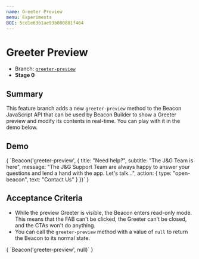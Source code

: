 ```yaml
---
name: Greeter Preview
menu: Experiments
BOI: 5cd1e63b1ae93b000881f464
---
```



# Greeter Preview

- Branch: [`greeter-preview`](https://github.com/helpscout/beacon2/tree/greeter-preview)
- **Stage 0**

## Summary

This feature branch adds a new `greeter-preview` method to the Beacon JavaScript API that can be used by Beacon Builder to show a Greeter preview and modify its contents in real-time. You can play with it in the demo below.

## Demo

<Editor>
  {
`Beacon('greeter-preview', {
  title: "Need help?",
  subtitle: "The J&G Team is here",
  message: "The J&G Support Team are always happy to answer your questions and lend a hand with the app. Let's talk...",
  action: {
    type: "open-beacon",
    text: "Contact Us"
  }
})`
  }
</Editor>

## Acceptance Criteria

- While the preview Greeter is visible, the Beacon enters read-only mode. This means that the FAB can't be clicked, the Greeter can't be closed, and the CTAs won't do anything.
- You can call the `greeter-preview` method with a value of `null` to return the Beacon to its normal state.

<Editor>
  {
`Beacon('greeter-preview', null)`
  }
</Editor>
